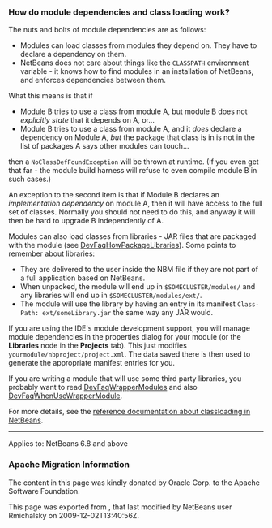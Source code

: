 <!--

    Licensed to the Apache Software Foundation (ASF) under one
    or more contributor license agreements.  See the NOTICE file
    distributed with this work for additional information
    regarding copyright ownership.  The ASF licenses this file
    to you under the Apache License, Version 2.0 (the
    "License"); you may not use this file except in compliance
    with the License.  You may obtain a copy of the License at

      http://www.apache.org/licenses/LICENSE-2.0

    Unless required by applicable law or agreed to in writing,
    software distributed under the License is distributed on an
    "AS IS" BASIS, WITHOUT WARRANTIES OR CONDITIONS OF ANY
    KIND, either express or implied.  See the License for the
    specific language governing permissions and limitations
    under the License.

-->

===How do module dependencies and class loading work?===

The nuts and bolts of module dependencies are as follows:
* Modules can load classes from modules they depend on.   They have to declare a dependency on them.
* NetBeans does not care about things like the <tt>CLASSPATH</tt> environment variable - it knows how to find modules in an installation of NetBeans, and enforces dependencies between them.

What this means is that if
* Module B tries to use a class from module A, but module B does not ''explicitly state'' that it depends on A, or...
* Module B tries to use a class from module A, and it ''does'' declare a dependency on Module A, ''but'' the package that class is in is not in the list of packages A says other modules can touch...
then a <tt>NoClassDefFoundException</tt> will be thrown at runtime.
(If you even get that far - the module build harness will refuse to even compile module B in such cases.)

An exception to the second item is that if Module B declares an ''implementation dependency'' on module A, then it will have access to the full set of classes.
Normally you should not need to do this,
and anyway it will then be hard to upgrade B independently of A.

Modules can also load classes from libraries - JAR files that are packaged with the module (see [[DevFaqHowPackageLibraries | DevFaqHowPackageLibraries]]).
Some points to remember about libraries:
* They are delivered to the user inside the NBM file if they are not part of a full application based on NetBeans.
* When unpacked, the module will end up in <tt>$SOMECLUSTER/modules/</tt> and any libraries will end up in <tt>$SOMECLUSTER/modules/ext/</tt>.
* The module will use the library by having an entry in its manifest <tt>Class-Path: ext/someLibrary.jar</tt> the same way any JAR would.

If you are using the IDE's module development support,
you will manage module dependencies in the properties dialog for your module
(or the '''Libraries''' node in the '''Projects''' tab).
This just modifies <tt>yourmodule/nbproject/project.xml</tt>.
The data saved there is then used to generate the appropriate manifest entries for you.

If you are writing a module that will use some third party libraries,
you probably want to read [[DevFaqWrapperModules | DevFaqWrapperModules]] and also [[DevFaqWhenUseWrapperModule | DevFaqWhenUseWrapperModule]].

For more details, see the [http://bits.netbeans.org/dev/javadoc/org-openide-modules/org/openide/modules/doc-files/classpath.html reference documentation about classloading in NetBeans].

----

Applies to: NetBeans 6.8 and above

===Apache Migration Information===

The content in this page was kindly donated by Oracle Corp. to the
Apache Software Foundation.

This page was exported from , 
that last modified by NetBeans user Rmichalsky 
on 2009-12-02T13:40:56Z.

